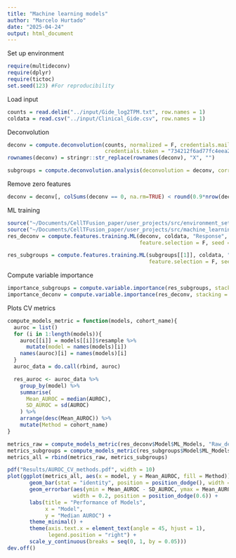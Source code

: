 ```yaml
---
title: "Machine learning models"
author: "Marcelo Hurtado"
date: "2025-04-24"
output: html_document
---
```


Set up environment
```r
require(multideconv)
require(dplyr)
require(tictoc)
set.seed(123) #For reproducibility
```

Load input
```r
counts = read.delim("../input/Gide_log2TPM.txt", row.names = 1)
coldata = read.csv("../input/Clinical_Gide.csv", row.names = 1)
```

Deconvolution
```r
deconv = compute.deconvolution(counts, normalized = F, credentials.mail = "marcelo.hurtado@inserm.fr", doParallel = T, workers = 3,
                               credentials.token = "734212f6ad77fc4eea2bdb502792f294", file_name = "Gide")
rownames(deconv) = stringr::str_replace(rownames(deconv), "X", "")

subgroups = compute.deconvolution.analysis(deconvolution = deconv, corr = 0.7, seed = 123, file_name = "Gide") 
```

Remove zero features
```r
deconv = deconv[, colSums(deconv == 0, na.rm=TRUE) < round(0.9*nrow(deconv)) , drop=FALSE]
```

ML training
```r
source("~/Documents/CellTFusion_paper/user_projects/src/environment_set.R")
source("~/Documents/CellTFusion_paper/user_projects/src/machine_learning.R")
res_deconv = compute.features.training.ML(deconv, coldata, "Response", "R", metric = "AUROC", stack = F, k_folds = 5, n_rep = 20, 
                                          feature.selection = F, seed = 123, file_name = "Gide_subgroups", return = T)

res_subgroups = compute.features.training.ML(subgroups[[1]], coldata, "Response", "R", metric = "AUROC", stack = F, k_folds = 5, n_rep = 20, 
                                             feature.selection = F, seed = 123, file_name = "Gide_subgroups", return = T)
```

Compute variable importance
```r
importance_subgroups = compute.variable.importance(res_subgroups, stacking = F, n_cores = 2)
importance_deconv = compute.variable.importance(res_deconv, stacking = F, n_cores = 2)
```

Plots CV metrics
```r
compute_models_metric = function(models, cohort_name){
  auroc = list()
  for (i in 1:length(models)){
    auroc[[i]] = models[[i]]$resample %>% 
      mutate(model = names(models)[i])
    names(auroc)[i] = names(models)[i]
  }
  auroc_data = do.call(rbind, auroc)

  res_auroc <- auroc_data %>%
    group_by(model) %>%
    summarise(
      Mean_AUROC = median(AUROC),
      SD_AUROC = sd(AUROC)
    ) %>%
    arrange(desc(Mean_AUROC)) %>%
    mutate(Method = cohort_name)
}

metrics_raw = compute_models_metric(res_deconv$Model$ML_Models, "Raw_deconvolution")
metrics_subgroups = compute_models_metric(res_subgroups$Model$ML_Models, "Subgroups_deconvolution")
metrics_all = rbind(metrics_raw, metrics_subgroups)

pdf("Results/AUROC_CV_methods.pdf", width = 10)
plot(ggplot(metrics_all, aes(x = model, y = Mean_AUROC, fill = Method)) +
       geom_bar(stat = "identity", position = position_dodge(), width = 0.6) + 
       geom_errorbar(aes(ymin = Mean_AUROC - SD_AUROC, ymax = Mean_AUROC + SD_AUROC),
                     width = 0.2, position = position_dodge(0.6)) +
       labs(title = "Performance of Models",
            x = "Model",
            y = "Median AUROC") +
       theme_minimal() +
       theme(axis.text.x = element_text(angle = 45, hjust = 1),
             legend.position = "right") +
       scale_y_continuous(breaks = seq(0, 1, by = 0.05))) 
dev.off()
```

